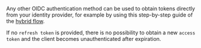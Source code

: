 Any other OIDC authentication method can be used to obtain tokens directly from your identity provider, for example by using this step-by-step guide of the [hybrid flow](/docs/weaviate/configuration/authentication).

If no `refresh token` is provided, there is no possibility to obtain a new `access token` and the client becomes unauthenticated after expiration.

